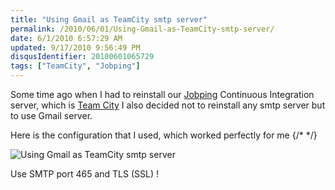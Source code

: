 ```yaml
---
title: "Using Gmail as TeamCity smtp server"
permalink: /2010/06/01/Using-Gmail-as-TeamCity-smtp-server/
date: 6/1/2010 6:57:29 AM
updated: 9/17/2010 9:56:49 PM
disqusIdentifier: 20100601065729
tags: ["TeamCity", "Jobping"]
---
```

Some time ago when I had to reinstall our [Jobping](http://www.jobping.com) Continuous Integration server, which is [Team City](http://www.jetbrains.com/teamcity/?fromServer) I also decided not to reinstall any smtp server but to use Gmail server.

Here is the configuration that I used, which worked perfectly for me
{/* <!-- more --> */}

![Using Gmail as TeamCity smtp server](https://farm2.staticflickr.com/1485/24497496361_1ec3489db5_o.png)

Use SMTP port 465 and TLS (SSL) !
